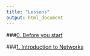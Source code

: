 ```yaml
---
title: "Lessons"
output: html_document
---
```


###[0. Before you start](https://dshizuka.github.io/network2018/00_before_you_start.html)

###[1. Introduction to Networks]()

###